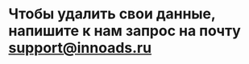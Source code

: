 # Чтобы удалить свои данные, напишите к нам запрос на почту [support@innoads.ru](support@innoads.ru)
